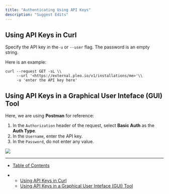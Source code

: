 ```yaml
---
title: "Authenticating Using API Keys"
description: "Suggest Edits"
---
```


## Using API Keys in Curl

Specify the API key in the`-u` or `--user` flag. The password is an empty string.

Here is an example:

```
curl --request GET -sL \\
     --url '<https://external.pleo.io/v1/installations/me>'\\
     -u 'enter the API key here'
```

## Using API Keys in a Graphical User Inteface (GUI) Tool

Here, we are using **Postman** for reference:

1. In the `Authorization` header of the request, select **Basic Auth** as the **Auth Type**.
2. In the `Username`, enter the API key.
3. In the `Password`, do not enter any value.

![](/images/docs/4d699f9041966526499f15ad21feb76378a5ac46203b7653b6b2abd35e9a7719-Screenshot_2024-11-27_at_16.07.01.png)

***

* [Table of Contents](#)

* * [Using API Keys in Curl](#using-api-keys-in-curl)
  * [Using API Keys in a Graphical User Inteface (GUI) Tool](#using-api-keys-in-a-graphical-user-inteface-gui-tool)
